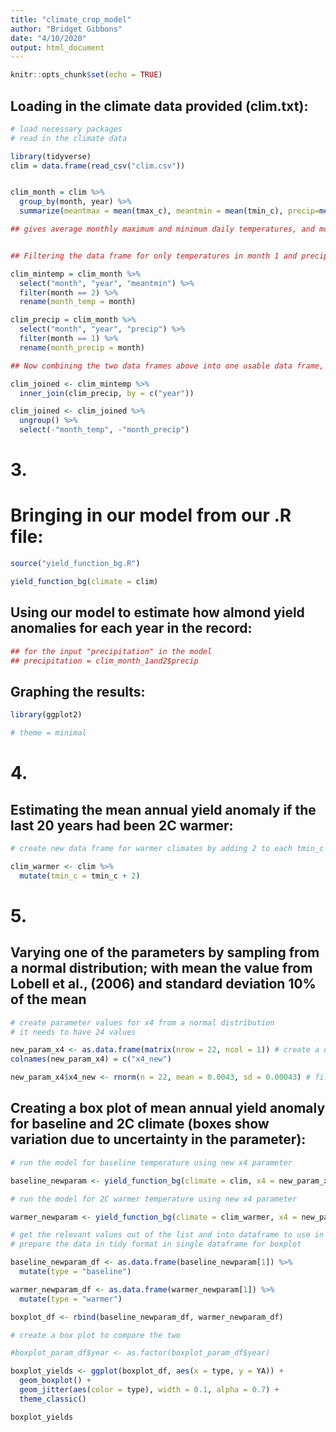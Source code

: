 ```yaml
---
title: "climate_crop_model"
author: "Bridget Gibbons"
date: "4/10/2020"
output: html_document
---
```


```r
knitr::opts_chunk$set(echo = TRUE)
```

## Loading in the climate data provided (clim.txt): 

```r

# load necessary packages
# read in the climate data

library(tidyverse)
clim = data.frame(read_csv("clim.csv"))


clim_month = clim %>% 
  group_by(month, year) %>% 
  summarize(meantmax = mean(tmax_c), meantmin = mean(tmin_c), precip=mean(precip)) 

## gives average monthly maximum and minimum daily temperatures, and monthly precipitation from a data frame called clim


## Filtering the data frame for only temperatures in month 1 and precipitation in month 2.

clim_mintemp = clim_month %>% 
  select("month", "year", "meantmin") %>% 
  filter(month == 2) %>% 
  rename(month_temp = month)

clim_precip = clim_month %>% 
  select("month", "year", "precip") %>% 
  filter(month == 1) %>% 
  rename(month_precip = month)

## Now combining the two data frames above into one usable data frame, "clim_joined":

clim_joined <- clim_mintemp %>% 
  inner_join(clim_precip, by = c("year"))

clim_joined <- clim_joined %>% 
  ungroup() %>% 
  select(-"month_temp", -"month_precip")


```

# 3. 
# Bringing in our model from our .R file:

```r

source("yield_function_bg.R")

yield_function_bg(climate = clim)

```


## Using our model to estimate how almond yield anomalies for each year in the record:

```r

## for the input "precipitation" in the model
## precipitation = clim_month_1and2$precip

```


## Graphing the results:

```r

library(ggplot2)

# theme = minimal

```


# 4.
## Estimating the mean annual yield anomaly if the last 20 years had been 2C warmer:

```r

# create new data frame for warmer climates by adding 2 to each tmin_c value

clim_warmer <- clim %>% 
  mutate(tmin_c = tmin_c + 2)

```

# 5.
## Varying one of the parameters by sampling from a normal distribution; with mean the value from Lobell et al., (2006) and standard deviation 10% of the mean

```r

# create parameter values for x4 from a normal distribution
# it needs to have 24 values

new_param_x4 <- as.data.frame(matrix(nrow = 22, ncol = 1)) # create a data frame to store the parameter values
colnames(new_param_x4) = c("x4_new")

new_param_x4$x4_new <- rnorm(n = 22, mean = 0.0043, sd = 0.00043) # fill in the dataframe column with new parameter values for x4: centered on a mean of 0.0043 with a standard deviation of 10% of the meean

```

## Creating a box plot of mean annual yield anomaly for baseline and 2C climate (boxes show variation due to uncertainty in the parameter):

```r

# run the model for baseline temperature using new x4 parameter

baseline_newparam <- yield_function_bg(climate = clim, x4 = new_param_x4$x4_new)

# run the model for 2C warmer temperature using new x4 parameter

warmer_newparam <- yield_function_bg(climate = clim_warmer, x4 = new_param_x4$x4_new)

# get the relevant values out of the list and into dataframe to use in the plot
# prepare the data in tidy format in single dataframe for boxplot

baseline_newparam_df <- as.data.frame(baseline_newparam[1]) %>% 
  mutate(type = "baseline")

warmer_newparam_df <- as.data.frame(warmer_newparam[1]) %>% 
  mutate(type = "warmer")

boxplot_df <- rbind(baseline_newparam_df, warmer_newparam_df)

# create a box plot to compare the two

#boxplot_param_df$year <- as.factor(boxplot_param_df$year)

boxplot_yields <- ggplot(boxplot_df, aes(x = type, y = YA)) +
  geom_boxplot() +
  geom_jitter(aes(color = type), width = 0.1, alpha = 0.7) +
  theme_classic()

boxplot_yields


```
